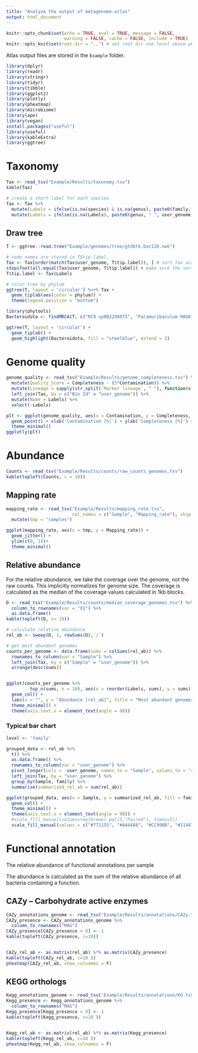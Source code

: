 ```yaml
---
title: "Analyze the output of metagenome-atlas"
output: html_document
---
```


```r
knitr::opts_chunk$set(echo = TRUE, eval = TRUE, message = FALSE,
                      warning = FALSE, cache = FALSE, include = TRUE)
knitr::opts_knit$set(root.dir = "..") # set root dir one level above where Rmd is saved
```

Atlas output files are stored in the `Example` folder.

```r
library(dplyr)
library(readr)
library(stringr)
library(tidyr)
library(tibble)
library(ggplot2)
library(plotly)
library(pheatmap)
library(microbiome)
library(ape)
library(vegan)
install.packages("useful")
library(useful)
library(kableExtra)
library(ggtree)
```

# Taxonomy

```r
Tax <- read_tsv("Example/Results/taxonomy.tsv")
kable(Tax)
```

```r
# create a short label for each species
Tax <- Tax %>%
  mutate(Labels = ifelse(is.na(species) & is.na(genus), paste0(family, " ", user_genome), species)) %>%
  mutate(Labels = ifelse(is.na(Labels), paste0(genus, " ", user_genome), Labels))
```
## Draw tree

```r
T <- ggtree::read.tree("Example/genomes/tree/gtdbtk.bac120.nwk")
```

```r
# node names are stored in T$tip.label.
Tax <- Tax[order(match(Tax$user_genome, T$tip.label)), ] # sort Tax according to the tree
stopifnot(all.equal(Tax$user_genome, T$tip.label)) # make sure the sorting worked
T$tip.label <- Tax$Labels
```

```r
# color tree by phylum
ggtree(T, layout = 'circular') %<+% Tax +
  geom_tiplab(aes(color = phylum)) +
  theme(legend.position = "bottom")
```


```r
library(phytools)
Bacteroidota <- findMRCA(T, c("RC9 sp002298075", "Paramuribaculum MAG61"))

ggtree(T, layout = 'circular') +
  geom_tiplab() +
  geom_highlight(Bacteroidota, fill = "steelblue", extend = 3)
```



# Genome quality

```r
genome_quality <- read_tsv("Example/Results/genome_completeness.tsv") %>%
  mutate(Quality_Score = Completeness - (5*Contamination)) %>%
  mutate(Lineage = sapply(str_split(`Marker lineage`, " "), function(x) x[1])) %>%
  left_join(Tax, by = c("Bin Id" = "user_genome")) %>%
  mutate(Name = Labels) %>%
  select(-Labels)
```

```r
plt <- ggplot(genome_quality, aes(x = Contamination, y = Completeness, color = phylum)) +
  geom_point() + xlab('Contamination [%]') + ylab('Completeness [%]') +
  theme_minimal()
ggplotly(plt)
```

# Abundance

```r
Counts <- read_tsv("Example/Results/counts/raw_counts_genomes.tsv")
kable(topleft(Counts, c = 10))
```

## Mapping rate

```r
mapping_rate <- read_tsv("Example/Results/mapping_rate.tsv",
                         col_names = c("Sample", "Mapping_rate"), skip = 1)  %>%
  mutate(tmp = "samples")

ggplot(mapping_rate, aes(x = tmp, y = Mapping_rate)) +
  geom_jitter() +
  ylim(c(0, 1))+
  theme_minimal()
```


## Relative abundance

For the relative abundance, we take the coverage over the genome, not the raw counts. This implicitly normalizes for genome size. The coverage is calculated as the median of the coverage values calculated in 1kb blocks.

```r
D <- read_tsv("Example/Results/counts/median_coverage_genomes.tsv") %>%
  column_to_rownames(var = "X1") %>%
  as.data.frame()
kable(topleft(D, c= 10))
```

```r
# calculate relative abundance
rel_ab <- sweep(D, 1, rowSums(D),`/`)
```

```r
# get most abundant genomes
counts_per_genome <- data.frame(sums = colSums(rel_ab)) %>%
  rownames_to_column(var = "Sample") %>%
  left_join(Tax, by = c("Sample" = "user_genome")) %>%
  arrange(desc(sums))


ggplot(counts_per_genome %>%
         top_n(sums, n = 10), aes(x = reorder(Labels, sums), y = sums)) +
  geom_col() +
  labs(x = "", y = "Abundance [rel_ab]", title = "Most abundant genomes") +
  theme_minimal() +
  theme(axis.text.x = element_text(angle = 90))
```

### Typical bar chart

```r
level <- 'family'

grouped_data <- rel_ab %>%
  t() %>%
  as.data.frame() %>%
  rownames_to_column(var = "user_genome") %>%
  pivot_longer(cols = -user_genome, names_to = "Sample", values_to = "rel_ab") %>%
  left_join(Tax, by = "user_genome") %>%
  group_by(Sample, family) %>%
  summarise(summarized_rel_ab = sum(rel_ab))

ggplot(grouped_data, aes(x = Sample, y = summarized_rel_ab, fill = family)) +
  geom_col() +
  theme_minimal() +
  theme(axis.text.x = element_text(angle = 90)) +
  #scale_fill_manual(values=rep(brewer.pal(5,"Paired"), times=5))
  scale_fill_manual(values = c("#771155", "#AA4488", "#CC99BB", "#114477", "#4477AA", "#77AADD", "#117777", "#44AAAA", "#77CCCC", "#117744", "#44AA77", "#88CCAA", "#777711", "#AAAA44", "#DDDD77", "#774411", "#AA7744", "#DDAA77", "#771122", "#AA4455", "#DD7788"))

```

# Functional annotation

The relative abundance of functional annotations per sample

The abundance is calculated as the sum of the relative abundance of all bacteria containing a function.

## CAZy -- Carbohydrate active enzymes

```r
CAZy_annotations_genome <- read_tsv('Example/Results/annotations/CAZy.tsv')
CAZy_presence <- CAZy_annotations_genome %>%
  column_to_rownames("MAG")
CAZy_presence[CAZy_presence > 0] <- 1
kable(topleft(CAZy_presence, c=10))


CAZy_rel_ab <- as.matrix(rel_ab) %*% as.matrix(CAZy_presence)
kable(topleft(CAZy_rel_ab, c=10 ))
pheatmap(CAZy_rel_ab, show_colnames = F)
```

## KEGG orthologs

```r
Kegg_annotations_genome <- read_tsv('Example/Results/annotations/KO.tsv')
Kegg_presence <- Kegg_annotations_genome %>%
  column_to_rownames("MAG")
Kegg_presence[Kegg_presence > 0] <- 1
kable(topleft(Kegg_presence, c=10 ))


Kegg_rel_ab <- as.matrix(rel_ab) %*% as.matrix(Kegg_presence)
kable(topleft(Kegg_rel_ab, c=10 ))
pheatmap(Kegg_rel_ab, show_colnames = F)
```
